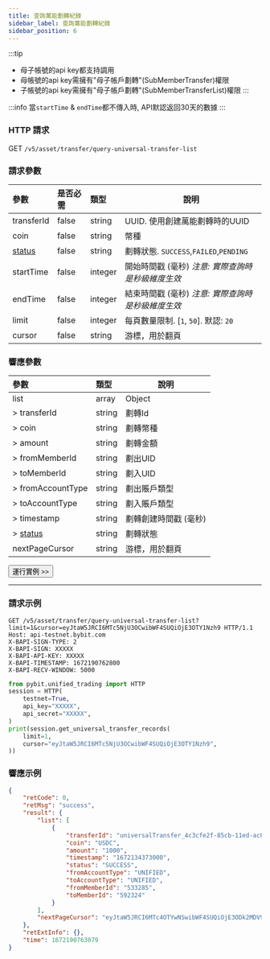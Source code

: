 ```yaml
---
title: 查詢萬能劃轉紀錄
sidebar_label: 查詢萬能劃轉紀錄
sidebar_position: 6
---
```


:::tip
* 母子帳號的api key都支持調用
* 母帳號的api key需擁有"母子帳戶劃轉"(SubMemberTransfer)權限
* 子帳號的api key需擁有"母子帳戶劃轉"(SubMemberTransferList)權限
:::

:::info
當`startTime` & `endTime`都不傳入時, API默認返回30天的數據
:::

### HTTP 請求
GET `/v5/asset/transfer/query-universal-transfer-list`

### 請求參數
| 參數 | 是否必需 | 類型 | 說明|
|:----- |:-------|:-----|------ |
|transferId |false |string |UUID. 使用創建萬能劃轉時的UUID |
|coin |false |string |幣種 |
|[status](../../enum#transferstatus) |false |string |劃轉狀態. `SUCCESS`,`FAILED`,`PENDING` |
|startTime |false |integer |開始時間戳 (毫秒) _注意: 實際查詢時是秒級維度生效_ |
|endTime |false |integer |結束時間戳 (毫秒) _注意: 實際查詢時是秒級維度生效_|
|limit |false |integer |每頁數量限制. [`1`, `50`]. 默認: `20`|
|cursor |false |string |游標，用於翻頁|

### 響應參數
| 參數 | 類型 | 說明|
|:----- |:-----|----- |
|list |array|Object |
|> transferId |string |劃轉Id |
|> coin |string |劃轉幣種 |
|> amount |string |劃轉金額 |
|> fromMemberId |string |劃出UID |
|> toMemberId |string |劃入UID |
|> fromAccountType |string |劃出賬戶類型 |
|> toAccountType |string |劃入賬戶類型 |
|> timestamp |string |劃轉創建時間戳 (毫秒) |
|> [status](../../enum#transferstatus) |string |劃轉狀態 |
|nextPageCursor |string|游標，用於翻頁 |

<a href="/api-explorer/v5/asset/unitransfer-list"><Button>運行實例 >></Button></a>

---

### 請求示例

<Tabs groupId="programming-languages">
<TabItem value="http" label="HTTP">

```http
GET /v5/asset/transfer/query-universal-transfer-list?limit=1&cursor=eyJtaW5JRCI6MTc5NjU3OCwibWF4SUQiOjE3OTY1Nzh9 HTTP/1.1
Host: api-testnet.bybit.com
X-BAPI-SIGN-TYPE: 2
X-BAPI-SIGN: XXXXX
X-BAPI-API-KEY: XXXXX
X-BAPI-TIMESTAMP: 1672190762800
X-BAPI-RECV-WINDOW: 5000
```

</TabItem>
<TabItem value="python" label="Python">

```python
from pybit.unified_trading import HTTP
session = HTTP(
    testnet=True,
    api_key="XXXXX",
    api_secret="XXXXX",
)
print(session.get_universal_transfer_records(
    limit=1,
    cursor="eyJtaW5JRCI6MTc5NjU3OCwibWF4SUQiOjE3OTY1Nzh9",
))
```

</TabItem>
</Tabs>

### 響應示例

```json
{
    "retCode": 0,
    "retMsg": "success",
    "result": {
        "list": [
            {
                "transferId": "universalTransfer_4c3cfe2f-85cb-11ed-ac09-9e37823c81cd_533285",
                "coin": "USDC",
                "amount": "1000",
                "timestamp": "1672134373000",
                "status": "SUCCESS",
                "fromAccountType": "UNIFIED",
                "toAccountType": "UNIFIED",
                "fromMemberId": "533285",
                "toMemberId": "592324"
            }
        ],
        "nextPageCursor": "eyJtaW5JRCI6MTc4OTYwNSwibWF4SUQiOjE3ODk2MDV9"
    },
    "retExtInfo": {},
    "time": 1672190763079
}
```
